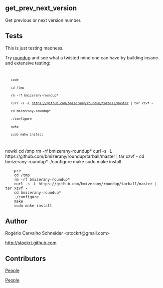 == get_prev_next_version ==

Get previous or next version number.

== Tests ==

This is just testing madness.

Try [http://bmizerany.github.com/roundup roundup] and see what a twisted mind
one can have by building insane and extensive testing:

<code>
    code
    cd /tmp
    rm -rf bmizerany-roundup*
    curl -s -L https://github.com/bmizerany/roundup/tarball/master | tar xzvf -
    cd bmizerany-roundup*
    ./configure
    make
    sudo make install
</code>

<nowiki>
    nowki
    cd /tmp
    rm -rf bmizerany-roundup*
    curl -s -L https://github.com/bmizerany/roundup/tarball/master | tar xzvf -
    cd bmizerany-roundup*
    ./configure
    make
    sudo make install
</nowiki>

<pre>
    pre
    cd /tmp
    rm -rf bmizerany-roundup*
    curl -s -L https://github.com/bmizerany/roundup/tarball/master | tar xzvf -
    cd bmizerany-roundup*
    ./configure
    make
    sudo make install
</pre>

== Author ==

Rogério Carvalho Schneider <nowiki><stockrt@gmail.com></nowiki>

[http://stockrt.github.com http://stockrt.github.com]

== Contributors ==

[https://github.com/stockrt/test/contributors People]

[https://github.com/stockrt/get_prev_next_version/contributors People]
